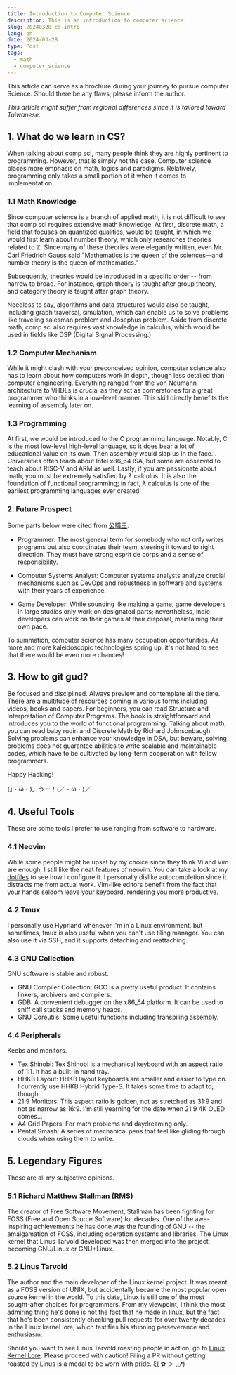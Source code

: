 ```yaml
---
title: Introduction to Computer Science
description: This is an introduction to computer science.
slug: 20240328-cs-intro
lang: en
date: 2024-03-28
type: Post
tags:
  - math
  - computer_science
---
```


This article can serve as a brochure during your journey
to pursue computer Science. Should there be any flaws, please inform the author.

_This article might suffer from regional differences since it is tailored toward Taiwanese._

## 1. What do we learn in CS?

When talking about comp sci, many people think they are highly pertinent to programming.
However, that is simply not the case. Computer science places more emphasis on math, logics
and paradigms. Relatively, programming only takes a small portion of it when it comes to
implementation.

### 1.1 Math Knowledge

Since computer science is a branch of applied math, it is not difficult to see that comp sci
requires extensive math knowledge. At first, discrete math, a field that focuses on quantized qualities,
would be taught, in which we would first learn about number theory, which only researches theories
related to $\mathbb{Z}$. Since many of these theories were elegantly written,
even Mr. Carl Friedrich Gauss said "Mathematics is the queen of the sciences—and number theory is the queen of mathematics."

Subsequently, theories would be introduced in a specific order -- from narrow to broad. For instance,
graph theory is taught after group theory, and category theory is taught after graph theory.

Needless to say, algorithms and data structures would also be taught, including graph traversal, simulation,
which can enable us to solve problems like traveling salesman problem and Josephus problem. Aside from discrete
math, comp sci also requires vast knowledge in calculus, which would be used in fields like DSP
(Digital Signal Processing.)

### 1.2 Computer Mechanism

While it might clash with your preconceived opinion, computer science also has to learn about how computers
work in depth, though less detailed than computer engineering. Everything ranged from the von Neumann
architecture to VHDLs is crucial as they act as cornerstones for a great programmer who thinks in a low-level
manner. This skill directly benefits the learning of assembly later on.

### 1.3 Programming

At first, we would be introduced to the C programming language. Notably, C is the most low-level high-level
language, so it does bear a lot of educational value on its own. Then assembly would slap us in the face...
Universities often teach about Intel x86_64 ISA, but some are observed to teach about RISC-V and ARM as well.
Lastly, if you are passionate about math, you must be extremely satisfied by $\lambda$ calculus. It is also the
foundation of functional programming; in fact, $\lambda$ calculus is one of the earliest programming languages
ever created!

### 2. Future Prospect

Some parts below were cited from [公職王](https://www.public.com.tw/exam-education/univ-univcomputer-intro).

- Programmer: The most general term for somebody who not only writes programs but also coordinates their team,
  steering it toward to right direction. They must have strong esprit de corps and a sense of responsibility.

- Computer Systems Analyst: Computer systems analysts analyze crucial mechanisms such as DevOps and robustness
  in software and systems with their years of experience.

- Game Developer: While sounding like making a game, game developers in large studios only work on designated
  parts; nevertheless, indie developers can work on their games at their disposal, maintaining their own pace.

To summation, computer science has many occupation opportunities. As more and more kaleidoscopic technologies
spring up, it's not hard to see that there would be even more chances!

## 3. How to git gud?

Be focused and disciplined. Always preview and contemplate all the time. There are a multitude of resources
coming in various forms including videos, books and papers. For beginners, you can read Structure and
Interpretation of Computer Programs. The book is straightforward and introduces you to the world of functional
programming. Talking about math, you can read baby rudin and Discrete Math by Richard Johnsonbaugh. Solving
problems can enhance your knowledge in DSA, but beware, solving problems does not guarantee abilities to write
scalable and maintainable codes, which have to be cultivated by long-term cooperation with fellow programmers.

Happy Hacking!

(」・ω・)」うー！(／・ω・)／

## 4. Useful Tools

These are some tools I prefer to use ranging from software to hardware.

### 4.1 Neovim

While some people might be upset by my choice since they think Vi and Vim are enough, I still like the neat
features of neovim. You can take a look at my
[dotfiles](https://github.com/algasami/nixos_dotfiles/blob/main/users/algasami/home/programs/nvim.nix)
to see how I configure it. I personally dislike autocompletion since it distracts me from actual work.
Vim-like editors benefit from the fact that your hands seldom leave your keyboard,
rendering you more productive.

### 4.2 Tmux

I personally use Hyprland whenever I'm in a Linux environment, but sometimes, tmux is also useful when you
can't use tiling manager. You can also use it via SSH, and it supports detaching and reattaching.

### 4.3 GNU Collection

GNU software is stable and robust.

- GNU Compiler Collection: GCC is a pretty useful product. It contains linkers, archivers and compilers.
- GDB: A convenient debugger on the x86_64 platform. It can be used to sniff call stacks and memory heaps.
- GNU Coreutils: Some useful functions including transpiling assembly.

### 4.4 Peripherals

Keebs and monitors.

- Tex Shinobi: Tex Shinobi is a mechanical keyboard with an aspect ratio of 1:1. It has a built-in hand tray.
- HHKB Layout: HHKB layout keyboards are smaller and easier to type on. I currently use HHKB Hybrid Type-S.
  It takes some time to adapt to, though.
- 21:9 Monitors: This aspect ratio is golden, not as stretched as 31:9 and not as narrow as 16:9. I'm still
  yearning for the date when 21:9 4K OLED comes...
- A4 Grid Papers: For math problems and daydreaming only.
- Pental Smash: A series of mechanical pens that feel like gliding through clouds when using them to write.

## 5. Legendary Figures

These are all my subjective opinions.

### 5.1 Richard Matthew Stallman (RMS)

The creator of Free Software Movement, Stallman has been fighting for FOSS (Free and Open Source Software) for
decades. One of the awe-inspiring achievements he has done was the founding of GNU -- the amalgamation of FOSS,
including operation systems and libraries. The Linux kernel that Linus Tarvold developed was then merged into
the project, becoming GNU/Linux or GNU+Linux.

### 5.2 Linus Tarvold

The author and the main developer of the Linux kernel project. It was meant as a FOSS version of UNIX,
but accidentally became the most popular open source kernel in the world. To this date, Linux is still one of
the most sought-after choices for programmers. From my viewpoint, I think the most admiring thing he's done
is not the fact that he made in linux, but the fact that he's been consistently checking pull requests for
over twenty decades in the Linux kernel lore, which testifies his stunning perseverance and enthusiasm.

Should you want to see Linus Tarvold roasting people in action, go to
[Linux Kernel Lore](https://lore.kernel.org/lkml/). Please proceed with caution!
Filing a PR without getting roasted by Linus is a medal to be worn with pride. ξ( ✿ ＞ ◡❛)
